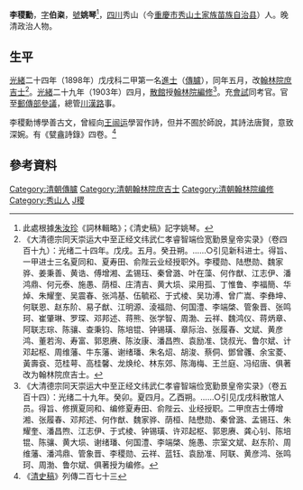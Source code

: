 '''李稷勳'''，[[表字|字]]'''伯粢'''，[[號|號]]'''姚琴'''<ref>此處根據[[朱汝珍|朱汝珍]]《詞林輯略》；《清史稿》記字姚琴。</ref>，[[四川|四川]]秀山（今[[重慶市|重慶市]][[秀山土家族苗族自治县|秀山土家族苗族自治县]]）人。晚清政治人物。

== 生平 ==
[[光緒|光緒]]二十四年（1898年）戊戌科二甲第一名[[進士|進士]]（[[傳臚|傳臚]]），同年五月，改[[翰林院庶吉士|翰林院庶吉士]]<ref>《大清德宗同天崇运大中至正经文纬武仁孝睿智端俭宽勤景皇帝实录》（卷四百十九）：光绪二十四年。戊戌。五月。癸丑朔。……○引见新科进士。得旨、一甲进士三名夏同和、夏寿田、俞陛云业经授职外。李稷勋、陆懋勋、魏家骅、姜秉善、黄诰、傅增湘、孟锡珏、秦曾潞、叶在藻、何作猷、江志伊、潘鸿鼎、何元泰、施愚、荫桓、庄清吉、黄大埙、梁用孤、丁惟鲁、李福簡、华焯、朱耀奎、吴震春、张鸿基、伍毓崧、于式棱、吴功溥、曾广嵩、李彝坤、何联恩、赵东阶、易子猷、江明源、淩福勋、何国澧、李端棨、管象晋、张鸣珂、崔肇琳、罗琛、邓邦述、蒋熊、张学智、周渤、云祥、魏鸿仪、蒋炳章、阿联志琮、陈骧、查秉钧、陈培锟、钟锡璜、章际治、张履春、文斌、黄彦鸿、董若洵、寿富、郭恩赓、陈汝康、潘昌煦、袁励准、饶叔光、鲁尔斌、计邓起枢、周维藩、牛东藩、谢绪璠、朱名炤、胡浚、蔡侗、鄧曾彠、余宝菱、黃壽袞、范桂萼、高桂馨、龙焕纶、林东郊、陈海梅、王兰庭、冯绍唐、俱著改为翰林院庶吉士。</ref>。[[光緒|光緒]]二十九年（1903年）四月，[[散館|散館]]授[[翰林院|翰林院]][[編修|編修]]<ref>《大清德宗同天崇运大中至正经文纬武仁孝睿智端俭宽勤景皇帝实录》（卷五百十四）：光绪二十九年。癸卯。夏四月。乙酉朔。……○引见戊戌科散馆人员。得旨、修撰夏同和、编修夏寿田、俞陛云、业经授职。二甲庶吉士傅增湘、张履春、邓邦述、何作猷、魏家骅、荫桓、陆懋勋、秦曾潞、孟锡珏、朱耀奎、潘昌煦、江志伊、于式棱、钟锡璜、许邓起枢、郭恩赓、龚心钊、陈培锟、陈骧、黄大埙、谢绪璠、何国澧、李端棨、施愚、宗室文斌、赵东阶、周维藩、潘鸿鼎、管象晋、李稷勋、云祥、蓝钰、袁励准、阿联、黄彦鸿、张鸣珂、周渤、鲁尔斌、俱著授为编修。</ref>。充[[會試|會試]]同考官。官至[[郵傳部|郵傳部]][[參議|參議]]，總管[[川漢鐵路|川漢路]]事。

李稷勳博學善古文，曾經向[[王闿运|王闿运]]學習作詩，但并不囿於師說，其詩法唐賢，意致深婉。有《甓盦詩錄》四卷。<ref>《[[清史稿|清史稿]]》列傳二百七十三</ref>

==參考資料==
{{reflist|2}}

{{光緒二十四年戊戌科殿試金榜}}
{{清朝欽命憲政編查館職官}}
{{DEFAULTSORT:Li李}}
[[Category:清朝傳臚|Category:清朝傳臚]]
[[Category:清朝翰林院庶吉士|Category:清朝翰林院庶吉士]]
[[Category:清朝翰林院编修|Category:清朝翰林院编修]]
[[Category:秀山人|Category:秀山人]]
[[Category:李姓|J稷]]